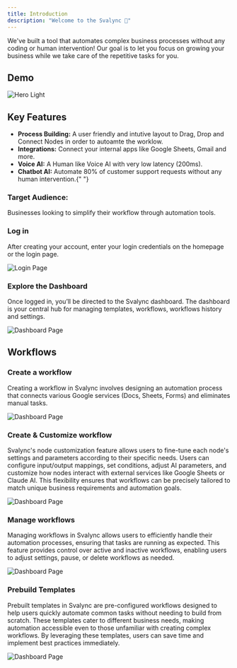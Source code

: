 ```yaml
---
title: Introduction
description: "Welcome to the Svalync 👋"
---
```


We've built a tool that automates complex business processes without any coding or human intervention! Our goal is to let you focus on growing your business while we take care of the repetitive tasks for you.

## Demo

<Frame>
  <img src="/images/workflows/hero.png" alt="Hero Light" />
</Frame>

## Key Features

- <b>Process Building:</b> A user friendly and intutive layout to Drag, Drop and
  Connect Nodes in order to autoamte the worklow.
- <b>Integrations:</b> Connect your internal apps like Google Sheets, Gmail and more.
- <b>Voice AI:</b> A Human like Voice AI with very low latency (200ms).
- <b>Chatbot AI:</b> Automate 80% of customer support requests without any human
  intervention.{" "}

### Target Audience:

Businesses looking to simplify their workflow through automation tools.

### Log in

After creating your account, enter your login credentials on the homepage or the login page.

<Frame>
  <img className="" src="/images/workflows/loginpage.png" alt="Login Page" />
</Frame>

### Explore the Dashboard

Once logged in, you’ll be directed to the Svalync dashboard. The dashboard is your central hub for managing templates, workflows, workflows history and settings.

<Frame>
  <img
    className=""
    src="/images/workflows/dashboard.png"
    alt="Dashboard Page"
  />
</Frame>

## Workflows

### Create a workflow

Creating a workflow in Svalync involves designing an automation process that connects various Google services (Docs, Sheets, Forms) and eliminates manual tasks.

<Frame>
  <img className="" src="/images/workflows/editor.png" alt="Dashboard Page" />
</Frame>

### Create & Customize workflow

Svalync's node customization feature allows users to fine-tune each node's settings and parameters according to their specific needs. Users can configure input/output mappings, set conditions, adjust AI parameters, and customize how nodes interact with external services like Google Sheets or Claude AI. This flexibility ensures that workflows can be precisely tailored to match unique business requirements and automation goals.

<Frame>
  <img
    className=""
    src="/images/workflows/popupeditor.png"
    alt="Dashboard Page"
  />
</Frame>

### Manage workflows

Managing workflows in Svalync allows users to efficiently handle their automation processes, ensuring that tasks are running as expected. This feature provides control over active and inactive workflows, enabling users to adjust settings, pause, or delete workflows as needed.

<Frame>
  <img
    className=""
    src="/images/workflows/manageworkflow.png"
    alt="Dashboard Page"
  />
</Frame>

### Prebuild Templates

Prebuilt templates in Svalync are pre-configured workflows designed to help users quickly automate common tasks without needing to build from scratch. These templates cater to different business needs, making automation accessible even to those unfamiliar with creating complex workflows. By leveraging these templates, users can save time and implement best practices immediately.

<Frame>
  <img
    className=""
    src="/images/workflows/templates.png"
    alt="Dashboard Page"
  />
</Frame>
